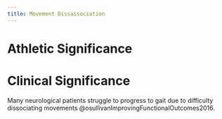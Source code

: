 ```yaml
---
title: Movement Dissassociation
---
```



# Athletic Significance

# Clinical Significance

Many neurological patients struggle to progress to gait due to difficulty dissociating movements @osullivanImprovingFunctionalOutcomes2016.



